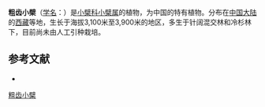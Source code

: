 {{Speciesbox
| name = 粗齿小檗
| status = 
| status_system = 
| image =
| genus = Berberis
| species = multiserrata
| authority = Ying
}}

'''粗齿小檗'''（[[学名|学名]]：{{lang|la|''Berberis multiserrata''}}）是[[小檗科|小檗科]][[小檗属|小檗属]]的植物，为中国的特有植物。分布在[[中国大陆|中国大陆]]的[[西藏|西藏]]等地，生长于海拔3,100米至3,900米的地区，多生于针阔混交林和冷杉林下，目前尚未由人工引种栽培。

== 参考文献 ==
<div class="references-small">
* {{cite web| url =http://www.bioinfo.cn/db05/KmzwSpecies.php?action=view&id=1117| title =粗齿小檗| work =《中国高等植物数据库全库》| publisher =中国科学院微生物研究所| author =昆明植物研究所| accessdate =2009-02-22| deadurl =yes| archiveurl =https://web.archive.org/web/20160305014234/http://www.bioinfo.cn/db05/KmzwSpecies.php?action=view&id=1117| archivedate =2016-03-05}}
</div>
{{Taxonbar|from=Q15225315}}

[[Category:小檗属|粗齿小檗]]


{{植物小作品}}